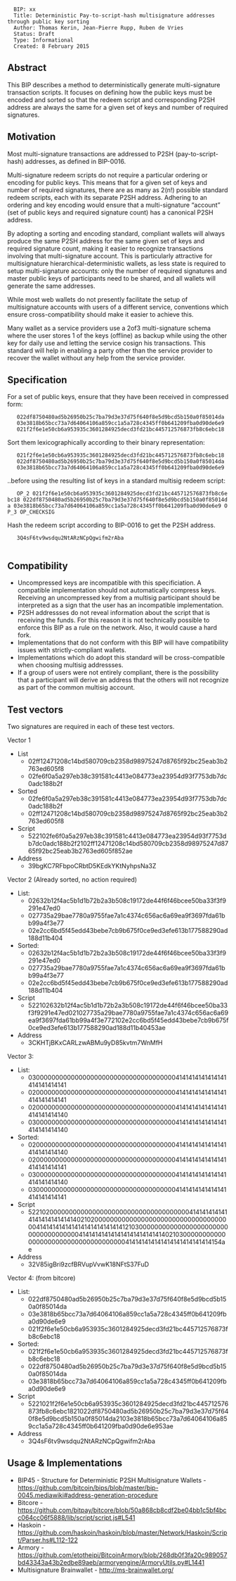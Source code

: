 
<pre>
  BIP: xx
  Title: Deterministic Pay-to-script-hash multisignature addresses through public key sorting
  Author: Thomas Kerin, Jean-Pierre Rupp, Ruben de Vries
  Status: Draft
  Type: Informational
  Created: 8 February 2015
</pre>

==Abstract==

This BIP describes a method to deterministically generate multi-signature transaction scripts.  It focuses on defining how the public keys must be encoded and sorted so that the redeem script and corresponding P2SH address are always the same for a given set of keys and number of required signatures.

==Motivation==

Most multi-signature transactions are addressed to P2SH (pay-to-script-hash) addresses, as defined in BIP-0016.

Multi-signature redeem scripts do not require a particular ordering or encoding for public keys.  This means that for a given set of keys and number of required signatures, there are as many as 2(n!) possible standard redeem scripts, each with its separate P2SH address.  Adhering to an ordering and key encoding would ensure that a multi-signature “account” (set of public keys and required signature count) has a canonical P2SH address.

By adopting a sorting and encoding standard, compliant wallets will always produce the same P2SH address for the same given set of keys and required signature count, making it easier to recognize transactions involving that multi-signature account.  This is particularly attractive for multisignature hierarchical-deterministic wallets, as less state is required to setup multi-signature accounts:  only the number of required signatures and master public keys of participants need to be shared, and all wallets will generate the same addresses.

While most web wallets do not presently facilitate the setup of multisignature accounts with users of a different service, conventions which ensure cross-compatibility should make it easier to achieve this.

Many wallet as a service providers use a 2of3 multi-signature schema where the user stores 1 of the keys (offline) as backup while using the other key for daily use and letting the service cosign his transactions.  
This standard will help in enabling a party other than the service provider to recover the wallet without any help from the service provider.

==Specification==

For a set of public keys, ensure that they have been received in compressed form:
    022df8750480ad5b26950b25c7ba79d3e37d75f640f8e5d9bcd5b150a0f85014da
    03e3818b65bcc73a7d64064106a859cc1a5a728c4345ff0b641209fba0d90de6e9 
    021f2f6e1e50cb6a953935c3601284925decd3fd21bc445712576873fb8c6ebc18
 
Sort them lexicographically according to their binary representation: 
    021f2f6e1e50cb6a953935c3601284925decd3fd21bc445712576873fb8c6ebc18
    022df8750480ad5b26950b25c7ba79d3e37d75f640f8e5d9bcd5b150a0f85014da
    03e3818b65bcc73a7d64064106a859cc1a5a728c4345ff0b641209fba0d90de6e9

..before using the resulting list of keys in a standard multisig redeem script:  
    OP_2 021f2f6e1e50cb6a953935c3601284925decd3fd21bc445712576873fb8c6ebc18 022df8750480ad5b26950b25c7ba79d3e37d75f640f8e5d9bcd5b150a0f85014da 03e3818b65bcc73a7d64064106a859cc1a5a728c4345ff0b641209fba0d90de6e9 OP_3 OP_CHECKSIG

Hash the redeem script according to BIP-0016 to get the P2SH address.
    3Q4sF6tv9wsdqu2NtARzNCpQgwifm2rAba
    
==Compatibility==
* Uncompressed keys are incompatible with this specificiation. A compatible implementation should not automatically compress keys.  Receiving an uncompressed key from a multisig participant should be interpreted as a sign that the user has an incompatible implementation.
* P2SH addressses do not reveal information about the script that is receiving the funds. For this reason it is not technically possible to enforce this BIP as a rule on the network.  Also, it would cause a hard fork.
* Implementations that do not conform with this BIP will have compatibility issues with strictly-compliant wallets.
* Implementations which do adopt this standard will be cross-compatible when choosing multisig addressses. 
* If a group of users were not entirely compliant, there is the possibility that a participant will derive an address that the others will not recognize as part of the common multisig account.

==Test vectors==
Two signatures are required in each of these test vectors.

Vector 1
* List
** 02ff12471208c14bd580709cb2358d98975247d8765f92bc25eab3b2763ed605f8
** 02fe6f0a5a297eb38c391581c4413e084773ea23954d93f7753db7dc0adc188b2f
* Sorted
** 02fe6f0a5a297eb38c391581c4413e084773ea23954d93f7753db7dc0adc188b2f
** 02ff12471208c14bd580709cb2358d98975247d8765f92bc25eab3b2763ed605f8
* Script
** 522102fe6f0a5a297eb38c391581c4413e084773ea23954d93f7753db7dc0adc188b2f2102ff12471208c14bd580709cb2358d98975247d8765f92bc25eab3b2763ed605f852ae
* Address
** 39bgKC7RFbpoCRbtD5KEdkYKtNyhpsNa3Z

Vector 2 (Already sorted, no action required)
* List: 
** 02632b12f4ac5b1d1b72b2a3b508c19172de44f6f46bcee50ba33f3f9291e47ed0
** 027735a29bae7780a9755fae7a1c4374c656ac6a69ea9f3697fda61bb99a4f3e77
** 02e2cc6bd5f45edd43bebe7cb9b675f0ce9ed3efe613b177588290ad188d11b404
* Sorted: 
** 02632b12f4ac5b1d1b72b2a3b508c19172de44f6f46bcee50ba33f3f9291e47ed0
** 027735a29bae7780a9755fae7a1c4374c656ac6a69ea9f3697fda61bb99a4f3e77
** 02e2cc6bd5f45edd43bebe7cb9b675f0ce9ed3efe613b177588290ad188d11b404
* Script
** 522102632b12f4ac5b1d1b72b2a3b508c19172de44f6f46bcee50ba33f3f9291e47ed021027735a29bae7780a9755fae7a1c4374c656ac6a69ea9f3697fda61bb99a4f3e772102e2cc6bd5f45edd43bebe7cb9b675f0ce9ed3efe613b177588290ad188d11b40453ae
* Address
** 3CKHTjBKxCARLzwABMu9yD85kvtm7WnMfH

Vector 3:
* List:    
** 030000000000000000000000000000000000004141414141414141414141414141
** 020000000000000000000000000000000000004141414141414141414141414141
** 020000000000000000000000000000000000004141414141414141414141414140
** 030000000000000000000000000000000000004141414141414141414141414140
* Sorted: 
** 020000000000000000000000000000000000004141414141414141414141414140
** 020000000000000000000000000000000000004141414141414141414141414141
** 030000000000000000000000000000000000004141414141414141414141414140
** 030000000000000000000000000000000000004141414141414141414141414141
* Script
** 522102000000000000000000000000000000000000414141414141414141414141414021020000000000000000000000000000000000004141414141414141414141414141210300000000000000000000000000000000000041414141414141414141414141402103000000000000000000000000000000000000414141414141414141414141414154ae
* Address
** 32V85igBri9zcfBRVupVvwK18NFtS37FuD

Vector 4: (from bitcore)
* List: 
** 022df8750480ad5b26950b25c7ba79d3e37d75f640f8e5d9bcd5b150a0f85014da
** 03e3818b65bcc73a7d64064106a859cc1a5a728c4345ff0b641209fba0d90de6e9 
** 021f2f6e1e50cb6a953935c3601284925decd3fd21bc445712576873fb8c6ebc18
* Sorted: 
** 021f2f6e1e50cb6a953935c3601284925decd3fd21bc445712576873fb8c6ebc18
** 022df8750480ad5b26950b25c7ba79d3e37d75f640f8e5d9bcd5b150a0f85014da
** 03e3818b65bcc73a7d64064106a859cc1a5a728c4345ff0b641209fba0d90de6e9
* Script
** 5221021f2f6e1e50cb6a953935c3601284925decd3fd21bc445712576873fb8c6ebc1821022df8750480ad5b26950b25c7ba79d3e37d75f640f8e5d9bcd5b150a0f85014da2103e3818b65bcc73a7d64064106a859cc1a5a728c4345ff0b641209fba0d90de6e953ae
* Address
** 3Q4sF6tv9wsdqu2NtARzNCpQgwifm2rAba

==Usage & Implementations==
* BIP45 - Structure for Deterministic P2SH Multisignature Wallets - https://github.com/bitcoin/bips/blob/master/bip-0045.mediawiki#address-generation-procedure
* Bitcore - https://github.com/bitpay/bitcore/blob/50a868cb8cdf2be04bb1c5bf4bcc064cc06f5888/lib/script/script.js#L541
* Haskoin - https://github.com/haskoin/haskoin/blob/master/Network/Haskoin/Script/Parser.hs#L112-122
* Armory - https://github.com/etotheipi/BitcoinArmory/blob/268db0f3fa20c989057bd43343a43b2edbe89aeb/armoryengine/ArmoryUtils.py#L1441
* Multisignature Brainwallet - http://ms-brainwallet.org/
    

